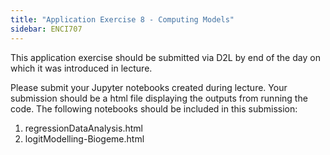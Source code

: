 ```yaml
---
title: "Application Exercise 8 - Computing Models"
sidebar: ENCI707
---
```


::: callout-important
This application exercise should be submitted via D2L by end of the day on which it was introduced in lecture.
:::

Please submit your Jupyter notebooks created during lecture. Your submission should be a html file displaying the outputs from running the code. The following notebooks should be included in this submission:

1. regressionDataAnalysis.html
2. logitModelling-Biogeme.html